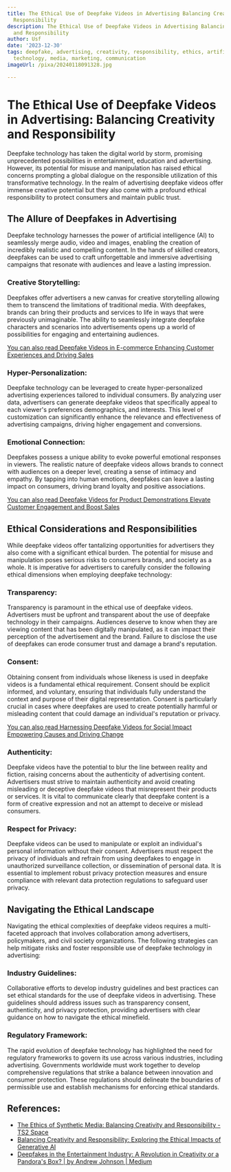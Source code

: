 ```yaml
---
title: The Ethical Use of Deepfake Videos in Advertising Balancing Creativity and
  Responsibility
description: The Ethical Use of Deepfake Videos in Advertising Balancing Creativity
  and Responsibility
author: Usf
date: '2023-12-30'
tags: deepfake, advertising, creativity, responsibility, ethics, artificial intelligence,
  technology, media, marketing, communication
imageUrl: /pixa/20240118091328.jpg

---
```

# The Ethical Use of Deepfake  Videos in Advertising: Balancing Creativity and Responsibility

Deepfake technology has taken the digital world by storm, promising unprecedented possibilities in entertainment, education and  advertising. However, its potential for misuse  and manipulation has raised ethical concerns prompting a global dialogue on the responsible utilization  of this transformative technology. In the realm of advertising deepfake videos offer immense creative potential but they  also  come with a profound ethical responsibility to protect consumers  and maintain public trust.

## The Allure of Deepfakes in Advertising

Deepfake technology harnesses the power of artificial intelligence  (AI) to  seamlessly merge audio,  video and images, enabling the creation of incredibly realistic and compelling content. In the hands of skilled creators, deepfakes can be  used to craft unforgettable and immersive advertising campaigns that resonate with  audiences and leave a  lasting impression.

### Creative Storytelling:
Deepfakes offer advertisers a new canvas for creative storytelling allowing them to transcend  the limitations of traditional media. With deepfakes, brands can bring their  products and services to life in ways that were previously  unimaginable. The ability to seamlessly  integrate  deepfake characters and scenarios into advertisements opens up a world  of possibilities for engaging  and entertaining audiences.

[You can also read Deepfake Videos in E-commerce Enhancing Customer Experiences  and Driving Sales](Deepfake%20Videos%20in%20E-commerce%20Enhancing%20Customer%20Experiences%20and%20Driving%20Sales)


### Hyper-Personalization:
Deepfake technology can be leveraged  to create hyper-personalized advertising experiences tailored to individual consumers. By analyzing user data, advertisers can generate deepfake videos that specifically appeal to each viewer's  preferences demographics, and interests. This level of customization can significantly  enhance the relevance and effectiveness of advertising campaigns, driving higher engagement and conversions.

### Emotional Connection:
Deepfakes possess a unique ability to evoke powerful emotional  responses  in viewers. The realistic nature of deepfake videos  allows brands to connect with audiences on a deeper level, creating a sense of intimacy and empathy. By tapping into human emotions, deepfakes  can leave a lasting impact on consumers,  driving brand loyalty and positive associations.

[You can also  read Deepfake Videos for Product Demonstrations Elevate  Customer Engagement and Boost Sales](Deepfake%20Videos%20for%20Product%20Demonstrations%20Elevate%20Customer%20Engagement%20and%20Boost%20Sales)


##  Ethical Considerations and Responsibilities

While deepfake videos offer tantalizing opportunities for  advertisers they also come with a  significant ethical burden. The potential for misuse and manipulation poses serious risks to consumers brands, and society as a whole. It is imperative for advertisers to carefully consider the following ethical dimensions when employing deepfake technology:

### Transparency:
Transparency is paramount in the ethical use of deepfake videos. Advertisers must be upfront and transparent about the use of deepfake technology in their campaigns. Audiences deserve to know when they  are viewing content  that has been digitally manipulated, as it can impact their perception of  the advertisement and the brand. Failure to disclose  the use of deepfakes can erode consumer trust and damage a brand's reputation.

### Consent:
Obtaining consent from individuals whose likeness is used in deepfake  videos is a fundamental ethical requirement. Consent should be  explicit informed, and voluntary, ensuring that individuals fully understand the context  and purpose of  their digital  representation. Consent is particularly crucial in cases where deepfakes are used to create potentially harmful or misleading content that could damage an individual's reputation or privacy.

[You can also read Harnessing Deepfake Videos for Social Impact Empowering  Causes and Driving Change](Harnessing%20Deepfake%20Videos%20for%20Social%20Impact%20Empowering%20Causes%20and%20Driving%20Change)


### Authenticity:
Deepfake videos have the potential to  blur the  line between reality and fiction, raising concerns about the authenticity of advertising content.  Advertisers must strive to maintain authenticity and  avoid creating misleading or deceptive deepfake videos that misrepresent their products or  services. It is vital to communicate clearly that deepfake content is a form of creative expression and not an attempt to deceive or mislead  consumers.

### Respect for Privacy:
Deepfake videos can be used to  manipulate or exploit an individual's personal information  without their consent. Advertisers must respect the  privacy of individuals and refrain  from using deepfakes to engage  in  unauthorized surveillance collection, or dissemination  of personal  data. It  is essential to implement robust privacy protection measures  and ensure compliance  with relevant data protection regulations  to safeguard user privacy.

## Navigating the Ethical Landscape

Navigating the ethical complexities of  deepfake videos requires a multi-faceted approach that involves collaboration among advertisers, policymakers, and civil society  organizations. The following strategies can help mitigate risks and foster responsible use of deepfake  technology  in  advertising:

###  Industry Guidelines:
Collaborative efforts to develop industry guidelines and  best practices can set ethical standards for the  use of deepfake videos  in advertising. These guidelines should address issues such as transparency consent, authenticity, and privacy protection, providing advertisers with clear guidance on how to navigate the ethical minefield.

###  Regulatory Framework:
The rapid evolution of  deepfake technology has highlighted the  need for regulatory frameworks to govern its use across various industries, including advertising. Governments  worldwide must work together  to develop comprehensive regulations that  strike a balance between innovation and consumer protection. These regulations should delineate the boundaries of  permissible  use and establish mechanisms for enforcing ethical standards.

## References:
- [The Ethics of Synthetic Media: Balancing Creativity and Responsibility - TS2 Space](https://ts2.space/en/the-ethics-of-synthetic-media-balancing-creativity-and-responsibility/)
- [Balancing Creativity and Responsibility: Exploring the Ethical Impacts of Generative AI](https://www.linkedin.com/pulse/balancing-creativity-responsibility-exploring-ethical-shiv-kumar)
- [Deepfakes in the Entertainment Industry: A Revolution in Creativity or a Pandora's Box? | by Andrew Johnson | Medium](https://medium.com/@andrew_johnson_4/deepfakes-in-the-entertainment-industry-a-revolution-in-creativity-or-a-pandoras-box-9acd467a7f9)
